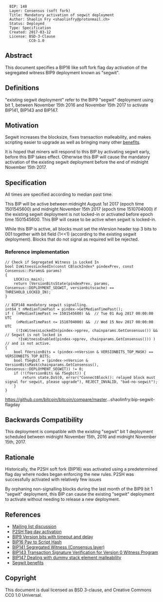 <pre>
  BIP: 148
  Layer: Consensus (soft fork)
  Title: Mandatory activation of segwit deployment
  Author: Shaolin Fry <shaolinfry@protonmail.ch>
  Status: Deployed
  Type: Specification
  Created: 2017-03-12
  License: BSD-3-Clause
           CC0-1.0
</pre>

==Abstract==

This document specifies a BIP16 like soft fork flag day activation of the segregated witness BIP9 deployment known as "segwit".

==Definitions==

"existing segwit deployment" refer to the BIP9 "segwit" deployment using bit 1, between November 15th 2016 and November 15th 2017 to activate BIP141, BIP143 and BIP147.

==Motivation==

Segwit increases the blocksize, fixes transaction malleability, and makes scripting easier to upgrade as well as bringing many other [https://bitcoincore.org/en/2016/01/26/segwit-benefits/ benefits].

It is hoped that miners will respond to this BIP by activating segwit early, before this BIP takes effect. Otherwise this BIP will cause the mandatory activation of the existing segwit deployment before the end of midnight November 15th 2017.

==Specification==

All times are specified according to median past time.

This BIP will be active between midnight August 1st 2017 (epoch time 1501545600) and midnight November 15th 2017 (epoch time 1510704000) if the existing segwit deployment is not locked-in or activated before epoch time 1501545600. This BIP will cease to be active when segwit is locked-in.

While this BIP is active, all blocks must set the nVersion header top 3 bits to 001 together with bit field (1<<1) (according to the existing segwit deployment). Blocks that do not signal as required will be rejected.

=== Reference implementation ===

<pre>
// Check if Segregated Witness is Locked In
bool IsWitnessLockedIn(const CBlockIndex* pindexPrev, const Consensus::Params& params)
{
    LOCK(cs_main);
    return (VersionBitsState(pindexPrev, params, Consensus::DEPLOYMENT_SEGWIT, versionbitscache) == THRESHOLD_LOCKED_IN);
}

// BIP148 mandatory segwit signalling.
int64_t nMedianTimePast = pindex->GetMedianTimePast();
if ( (nMedianTimePast >= 1501545600) &&  // Tue 01 Aug 2017 00:00:00 UTC
     (nMedianTimePast <= 1510704000) &&  // Wed 15 Nov 2017 00:00:00 UTC
     (!IsWitnessLockedIn(pindex->pprev, chainparams.GetConsensus()) &&  // Segwit is not locked in
      !IsWitnessEnabled(pindex->pprev, chainparams.GetConsensus())) )   // and is not active.
{
    bool fVersionBits = (pindex->nVersion & VERSIONBITS_TOP_MASK) == VERSIONBITS_TOP_BITS;
    bool fSegbit = (pindex->nVersion & VersionBitsMask(chainparams.GetConsensus(), Consensus::DEPLOYMENT_SEGWIT)) != 0;
    if (!(fVersionBits && fSegbit)) {
        return state.DoS(0, error("ConnectBlock(): relayed block must signal for segwit, please upgrade"), REJECT_INVALID, "bad-no-segwit");
    }
}
</pre>

https://github.com/bitcoin/bitcoin/compare/master...shaolinfry:bip-segwit-flagday

==Backwards Compatibility==

This deployment is compatible with the existing "segwit" bit 1 deployment scheduled between midnight November 15th, 2016 and midnight November 15th, 2017.

==Rationale==

Historically, the P2SH soft fork (BIP16) was activated using a predetermined flag day where nodes began enforcing the new rules. P2SH was successfully activated with relatively few issues

By orphaning non-signalling blocks during the last month of the BIP9 bit 1 "segwit" deployment, this BIP can cause the existing "segwit" deployment to activate without needing to release a new deployment.

==References==

*[https://lists.linuxfoundation.org/pipermail/bitcoin-dev/2017-March/013714.html Mailing list discussion]
*[https://github.com/bitcoin/bitcoin/blob/v0.6.0/src/main.cpp#L1281-L1283 P2SH flag day activation]
*[[bip-0009.mediawiki|BIP9 Version bits with timeout and delay]]
*[[bip-0016.mediawiki|BIP16 Pay to Script Hash]]
*[[bip-0141.mediawiki|BIP141 Segregated Witness (Consensus layer)]]
*[[bip-0143.mediawiki|BIP143 Transaction Signature Verification for Version 0 Witness Program]]
*[[bip-0147.mediawiki|BIP147 Dealing with dummy stack element malleability]]
*[https://bitcoincore.org/en/2016/01/26/segwit-benefits/ Segwit benefits]

==Copyright==

This document is dual licensed as BSD 3-clause, and Creative Commons CC0 1.0 Universal.


